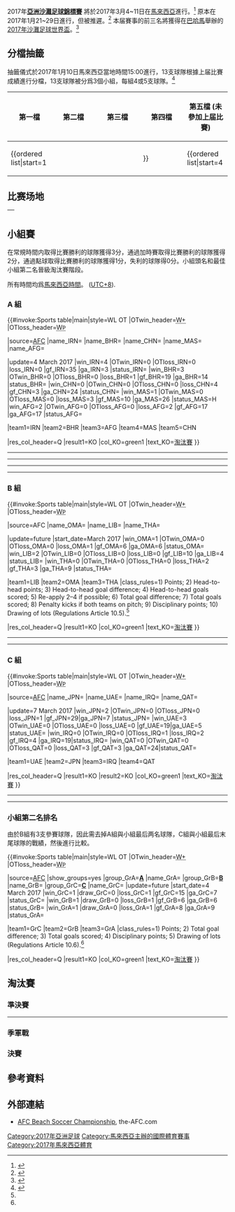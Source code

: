 {{Infobox international football competition
| tourney_name = 亞洲沙灘足球錦標賽
| year = 2017
| other_titles = 2017年亞洲沙灘足球錦標賽
| image =
| size =
| country = {{flag|Malaysia}}
| city = 
| dates = 2017年3月4~11日
| num_teams = 13
| confederations = 1
| venues = 1
| cities = 1
| champion_other = {{beachsoccer|IRN}}
| count = 2
| second_other = {{beachsoccer|UAE}}
| third_other = {{beachsoccer|JPN}}
| fourth_other = {{beachsoccer|LBN}}
| matches = 23
| goals = 198
| attendance =
| top_scorer = 
| player = 
| goalkeeper = 
| fair_play =
| prevseason = [[2015年亞洲沙灘足球錦標賽|2015]]
| nextseason = [[2019年亞洲沙灘足球錦標賽|2019]]
}}

2017年'''[[亞洲沙灘足球錦標賽|亞洲沙灘足球錦標賽]]''' 將於2017年3月4~11日在[[馬來西亞|馬來西亞]]進行。<ref name="hosts">{{cite web|url=http://aff.org.af/2016/2016/11/20/asian-beach-soccer-games-postponed-from-january-to-march/|title=Asian Beach Soccer Games postponed from January to March|publisher=Afghanistan Football Federation|access-date=2017-01-10|archive-url=https://web.archive.org/web/20170110214016/http://aff.org.af/2016/2016/11/20/asian-beach-soccer-games-postponed-from-january-to-march/|archive-date=2017-01-10|dead-url=yes}}</ref> 原本在2017年1月21~29日進行，但被推遲。<ref name="calendar">{{cite web|url=http://www.the-afc.com/uploads/afc/files/afc_competitions_calendar_2017.pdf|publisher=AFC|title=AFC Calendar of Competitions 2017|format=PDF|accessdate=2017-01-10|archive-date=2017-04-10|archive-url=https://web.archive.org/web/20170410021447/http://www.the-afc.com/uploads/afc/files/afc_competitions_calendar_2017.pdf|dead-url=no}}</ref> 本届賽事的前三名將獲得在[[巴哈馬|巴哈馬]]舉辦的[[2017年沙灘足球世界盃|2017年沙灘足球世界盃]]。<ref name="regulations">{{cite web|url=http://www.the-afc.com/uploads/afc/files/afc_beach_soccer_championship_2017-competition_regulations_0.pdf|title=AFC Beach Soccer Championship 2017 Competition Regulations|publisher=AFC|accessdate=2017-01-10|archive-date=2017-06-23|archive-url=https://web.archive.org/web/20170623122302/http://www.the-afc.com/uploads/afc/files/afc_beach_soccer_championship_2017-competition_regulations_0.pdf|dead-url=no}}</ref>

==分檔抽籤==
抽籤儀式於2017年1月10日馬來西亞當地時間15:00進行，13支球隊根據上届比賽成績進行分檔，13支球隊被分爲3個小組，每組4或5支球隊。<ref name="teams">{{cite web |url=http://www.the-afc.com/afc-beach-soccer-championship-2015-afc-beach-soccer-championship-2017/stage-set-for-afc-beach-soccer |title=Stage set for AFC Beach Soccer Championship 2017 draw |publisher=the-AFC.com |date=8 January 2017 |accessdate=2017-01-10 |archive-date=2018-12-02 |archive-url=https://web.archive.org/web/20181202155124/http://www.the-afc.com/afc-beach-soccer-championship-2015-afc-beach-soccer-championship-2017/stage-set-for-afc-beach-soccer |dead-url=no }}</ref>

{| class="wikitable"
|-
!width=20%|第一檔
!width=20%|第二檔
!width=20%|第三檔
!width=20%|第四檔
!width=20%|第五檔 (未參加上届比賽)
|-
|valign=top|{{ordered list|start=1
 |{{beachsoccer|OMA}}
 |{{beachsoccer|JPN}}
 |{{beachsoccer|IRN}}
}}
|valign=top|{{ordered list|start=4
 |{{beachsoccer|LIB}}
 |{{beachsoccer|UAE}}
 |{{beachsoccer|BHR}}
}}
|valign=top|{{ordered list|start=7
 |{{beachsoccer|UZB}} (弃权)
 |{{beachsoccer|CHN}}
 |{{beachsoccer|IRQ}}
}}
|valign=top|{{ordered list|start=10
 |{{beachsoccer|THA}}
 |{{beachsoccer|QAT}}
}}
|valign=top|{{unordered list
 |{{beachsoccer|AFG}}
 |{{beachsoccer|MAS}}
}}
|}
==比赛场地==
<center>
{|class="wikitable" style="text-align:center"
|-
!colspan=4|{{Location map+ |Malaysia |float=center |width=325 |places=
{{location map~ |Malaysia |lat=5.333333 |long=103.15 |label=[[瓜拉登嘉楼|瓜拉登嘉楼]]|position=right}}
}}
|}</center>

==小組賽==
在常規時間内取得比賽勝利的球隊獲得3分，通過加時賽取得比賽勝利的球隊獲得2分，通過點球取得比賽勝利的球隊獲得1分，失利的球隊得0分。小組頭名和最佳小組第二名晉級淘汰賽階段。

所有時間均爲[[馬來西亞時間|馬來西亞時間]]。 ([[UTC+08:00|UTC+8]]).

===A 組===
{{#invoke:Sports table|main|style=WL OT
|OTwin_header=<abbr title="Won after extra time">W+</abbr> |OTloss_header=<abbr title="Won after penalty shoot-out">W<small>P</small></abbr>

|source=[http://www.the-afc.com/afcasfeeds?view=standings&id=427&tMode=C&noMenu=yes AFC]
|name_IRN={{beachsoccer|IRN}}
|name_BHR={{beachsoccer|BHR}}
|name_CHN={{beachsoccer|CHN}}
|name_MAS={{beachsoccer|MAS}}
|name_AFG={{beachsoccer|AFG}}

<!--UPDATE standings below (including date)-->
|update=4 March 2017
<!--Use win_XXX to record wins in regulation, OTwin_XXX to record wins after extra time, and OTloss_XXX to record wins after penalty shoot-out-->
|win_IRN=4 |OTwin_IRN=0 |OTloss_IRN=0 |loss_IRN=0 |gf_IRN=35 |ga_IRN=3 |status_IRN=
|win_BHR=3 |OTwin_BHR=0 |OTloss_BHR=0 |loss_BHR=1 |gf_BHR=19 |ga_BHR=14 |status_BHR=
|win_CHN=0 |OTwin_CHN=0 |OTloss_CHN=0 |loss_CHN=4 |gf_CHN=3 |ga_CHN=24 |status_CHN=
|win_MAS=1 |OTwin_MAS=0 |OTloss_MAS=0 |loss_MAS=3 |gf_MAS=10 |ga_MAS=26 |status_MAS=H
|win_AFG=2 |OTwin_AFG=0 |OTloss_AFG=0 |loss_AFG=2 |gf_AFG=17 |ga_AFG=17 |status_AFG=

<!--UPDATE positions below (check tiebreakers)-->
|team1=IRN |team2=BHR |team3=AFG |team4=MAS |team5=CHN

<!--UPDATE qualifications below (after 2nd place qualify or cannot qualify to knockout stage)-->
|res_col_header=Q
|result1=KO
|col_KO=green1 |text_KO=[[#淘汰賽|淘汰賽]]
}}


{{Football box
|date={{Start date|2017|3|4|df=y}}
|time=14:30
|team1={{beachsoccer-rt|CHN}}
|score=0–5
|team2={{beachsoccer|BHR}}
|goals1=
|goals2=Rashed Jamal {{goal|1||17}} <br> Hesham Yusuf {{goal|31}} <br> Mohamed Abdulla {{goal|31}} <br> Ayoob Naseeb {{goal|35}}
|stadium=[[峇都布洛海滩|峇都布洛海滩]]，[[瓜拉登嘉楼|瓜拉登嘉楼]]
|attendance=600
|referee=Bakhtiyor Namazov ([[Uzbekistan_Football_Federation|Uzbekistan]])
|report=http://cms.the-afc.com/afcasfeeds?fixtureid=10934&stageid=427&tMode=H&view=ajax&show=matchsummary
}}
{{Football box
|date={{Start date|2017|3|4|df=y}}
|time=16:00
|team1={{beachsoccer-rt|AFG}}
|score=5–3
|team2={{beachsoccer|MAS}}
|goals1=Baran {{goal|5}}<br>Sharifi {{goal|11}}<br>Qaderi {{goal|28||30||31}}
|goals2=Asaari {{goal|5||31}}<br>Nizam {{goal|34}}
|stadium=[[峇都布洛海滩|峇都布洛海滩]]，[[瓜拉登嘉楼|瓜拉登嘉楼]]
|attendance=750
|referee=Turki' Abdullah Said Al Salehi ([[Oman_Football_Association|Oman]])
|report=http://cms.the-afc.com/afcasfeeds?fixtureid=10935&stageid=427&tMode=H&view=ajax&show=matchsummary
}}
----
{{Football box
|date={{Start date|2017|3|5|df=y}}
|time=14:30
|team1={{beachsoccer-rt|AFG}}
|score=7–2
|team2={{beachsoccer|CHN}}
|goals1=Sami Ullah {{goal|3||17}} <br> Raof Qaderi {{goal|11||20||28}} <br> Zainuddin Sharifi {{goal|16}} <br> Hamidullah Gulzar {{goal|35}}
|goals2=邱昊 {{goal|11}} <br> 刘易斯 {{goal|16}}
|stadium=[[峇都布洛海滩|峇都布洛海滩]]，[[瓜拉登嘉楼|瓜拉登嘉楼]]
|attendance=200
|referee=Ebrahim Yousef Almansoori ([[United_Arab_Emirates_Football_Association|United Arab Emirates]])
|report=http://cms.the-afc.com/afcasfeeds?fixtureid=10937&stageid=427&tMode=H&view=ajax&show=matchsummary
}}
{{Football box
|date={{Start date|2017|3|5|df=y}}
|time=16:00
|team1={{beachsoccer-rt|MAS}}
|score=0–14
|team2={{beachsoccer|IRN}}
|goals1=
|goals2=Mesigar {{goal|3||7}}<br>Mokhtari {{goal|7||12||17||30}}<br>Boulokbashi {{goal|11||17||23||30}}<br>Kiani {{goal|12}}<br>Nazem {{goal|14}}<br>Behzadpour {{goal|17}}<br>Ahmadzadeh {{goal|21}}
|stadium=[[峇都布洛海滩|峇都布洛海滩]]，[[瓜拉登嘉楼|瓜拉登嘉楼]]
|attendance=800
|referee=Yuichi Hatano ([[Japan_Football_Association|Japan]])
|report=http://cms.the-afc.com/afcasfeeds?fixtureid=10936&stageid=427&tMode=H&view=ajax&show=matchsummary
}}
----
{{Football box
|date={{Start date|2017|3|6|df=y}}
|time=14:30
|team1={{beachsoccer-rt|BHR}}
|score=6–5
|team2={{beachsoccer|MAS}}
|goals1=Almalki {{goal|11}}<br>Jamal {{goal|12}}<br>Mohamed {{goal|13}}<br>Abdulla {{goal|17}}<br>Salem {{goal|19}}<br>Alabdulla {{goal|32}}
|goals2=Huzair {{goal|11}}<br>Yusof {{goal|19||35}}<br>Mohamad {{goal|23}}<br>Nizam {{goal|28}}
|stadium=[[峇都布洛海滩|峇都布洛海滩]]，[[瓜拉登嘉楼|瓜拉登嘉楼]]
|attendance=720
|referee=Ahmed Mohamed Obaid ([[United_Arab_Emirates_Football_Association|United Arab Emirates]])
|report=http://cms.the-afc.com/afcasfeeds?fixtureid=10939&stageid=427&tMode=H&view=ajax&show=matchsummary
}}
{{Football box
|date={{Start date|2017|3|6|df=y}}
|time=16:00
|team1={{beachsoccer-rt|IRN}}
|score=6–1
|team2={{beachsoccer|AFG}}
|goals1=Boulokbashi {{goal|7||18|pen.|34}}<br>Nazem {{goal|10}}<br>Mesigar {{goal|19}}<br>Abdollahi {{goal|36}}
|goals2=Qaderi {{goal|7}}
|stadium=[[峇都布洛海滩|峇都布洛海滩]]，[[瓜拉登嘉楼|瓜拉登嘉楼]]
|attendance=150
|referee=Suwat Wongsuwan ([[Football_Association_of_Thailand|Thailand]])
|report=http://cms.the-afc.com/afcasfeeds?fixtureid=10938&stageid=427&tMode=H&view=ajax&show=matchsummary
}}
----
{{Football box
|date={{Start date|2017|3|7|df=y}}
|time=14:30
|team1={{beachsoccer-rt|BHR}}
|score=6–4
|team2={{beachsoccer|AFG}}
|goals1=Jamal {{goal|6||15}}<br>Ahmed {{goal|10}}<br>Ashoor {{goal|14}}<br>Almalki {{goal|22}}<br>Alyaqoobi {{goal|32}}
|goals2=Qaderi {{goal|21||31}}<br>Jafari {{goal|24}}<br>Alavi {{goal|27}}
|stadium=[[峇都布洛海滩|峇都布洛海滩]]，[[瓜拉登嘉楼|瓜拉登嘉楼]]
|attendance=100
|referee=Makoto Sato ([[Japan_Football_Association|Japan]])
|report=http://cms.the-afc.com/afcasfeeds?fixtureid=10940&stageid=427&tMode=H&view=ajax&show=matchsummary
}}
{{Football box
|date={{Start date|2017|3|7|df=y}}
|time=16:00
|team1={{beachsoccer-rt|CHN}}
|score=0–10
|team2={{beachsoccer|IRN}}
|goals1=
|goals2=Mohammadali Mokhtari {{goal|1||8||13}} <br> Farid Boulokbashi {{goal|6||31}} <br> Moslem Mesigar {{goal|6}} <br> Seyed Peyman {{goal|10}}<br> Seyed Ali {{goal|13}} <br> Mohammad Moradi {{goal|14}} <br> Amir Hosein {{goal|19}}
|stadium=[[峇都布洛海滩|峇都布洛海滩]]，[[瓜拉登嘉楼|瓜拉登嘉楼]]
|attendance=150
|referee=Fallah Hassan Al Balushi ([[Oman_Football_Association|Oman]])
|report=http://cms.the-afc.com/afcasfeeds?fixtureid=10941&stageid=427&tMode=H&view=ajax&show=matchsummary
}}
----
{{Football box
|date={{Start date|2017|3|8|df=y}}
|time=14:30
|team1={{beachsoccer-rt|MAS}}
|score=2–1
|team2={{beachsoccer|CHN}}
|goals1= Mohd Zaharim {{goal|2}} <br> Mohamad Fakhruddin {{goal|12}}
|goals2= 刘易斯 {{goal|16}}
|stadium=[[峇都布洛海滩|峇都布洛海滩]]，[[瓜拉登嘉楼|瓜拉登嘉楼]]
|attendance=715
|referee=Yuichi Hatano ([[Japan_Football_Association|Japan]])
|report=http://cms.the-afc.com/afcasfeeds?fixtureid=10942&stageid=427&tMode=H&view=ajax&show=matchsummary
}}
{{Football box
|date={{Start date|2017|3|8|df=y}}
|time=16:00
|team1={{beachsoccer-rt|IRN}}
|score=5–2
|team2={{beachsoccer|BHR}}
|goals1=Ahmadzadeh {{goal|12||15}}<br>Behzadpour {{goal|14}}<br>Nazem {{goal|23}}<br>Mokhtari {{goal|28}}
|goals2=Alabdulla {{goal|4}}<br>Ahmed {{goal|6}}
|stadium=[[峇都布洛海滩|峇都布洛海滩]]，[[瓜拉登嘉楼|瓜拉登嘉楼]]
|attendance=150
|referee=Suwat Wongsuwan ([[Football_Association_of_Thailand|Thailand]])
|report=http://cms.the-afc.com/afcasfeeds?fixtureid=10943&stageid=427&tMode=H&view=ajax&show=matchsummary
}}

===B 組===
{{#invoke:Sports table|main|style=WL OT
|OTwin_header=<abbr title="Won after extra time">W+</abbr> |OTloss_header=<abbr title="Won after penalty shoot-out">W<small>P</small></abbr>

|source=AFC
|name_OMA={{beachsoccer|OMA}}
|name_LIB={{beachsoccer|LIB}}
|name_THA={{beachsoccer|THA}}

<!--UPDATE standings below (including date)-->
|update=future |start_date=March 2017
<!--Use win_XXX to record wins in regulation, OTwin_XXX to record wins after extra time, and OTloss_XXX to record wins after penalty shoot-out-->
|win_OMA=1 |OTwin_OMA=0 |OTloss_OMA=0 |loss_OMA=1 |gf_OMA=6 |ga_OMA=6 |status_OMA=
|win_LIB=2 |OTwin_LIB=0 |OTloss_LIB=0 |loss_LIB=0 |gf_LIB=10 |ga_LIB=4 |status_LIB=
|win_THA=0 |OTwin_THA=0 |OTloss_THA=0 |loss_THA=2 |gf_THA=3 |ga_THA=9 |status_THA=

<!--UPDATE positions below (check tiebreakers)-->
|team1=LIB |team2=OMA |team3=THA
|class_rules=1) Points; 2) Head-to-head points; 3) Head-to-head goal difference; 4) Head-to-head goals scored; 5) Re-apply 2–4 if possible; 6) Total goal difference; 7) Total goals scored; 8) Penalty kicks if both teams on pitch; 9) Disciplinary points; 10) Drawing of lots (Regulations Article 10.5).<ref name="regulations"/>

<!--UPDATE qualifications below (after 2nd place qualify or cannot qualify to knockout stage)-->
|res_col_header=Q
|result1=KO
|col_KO=green1 |text_KO=[[#淘汰賽|淘汰賽]]
}}

{{Football box
|date={{Start date|2017|3|6|df=y}}
|time=13:00
|team1={{beachsoccer-rt|OMA}}
|score=3–2
|team2={{beachsoccer|THA}}
|goals1=Aloraimi {{goal|29||35|pen.}}<br>Al Araimi {{goal|30}}
|goals2=Nanan {{goal|6}}<br>Pinkaew {{goal|27}}
|stadium=[[峇都布洛海滩|峇都布洛海滩]]，[[瓜拉登嘉楼|瓜拉登嘉楼]]
|attendance=50
|referee=Shao Liang ([[Chinese_Football_Association|China]])
|report=http://cms.the-afc.com/afcasfeeds?fixtureid=10944&stageid=427&tMode=H&view=ajax&show=matchsummary
}}
----
{{Football box
|date={{Start date|2017|3|7|df=y}}
|time=13:00
|team1={{beachsoccer-rt|THA}}
|score=1–6
|team2={{beachsoccer|LIB}}
|goals1=Madtoha {{goal|29}}
|goals2=Grada {{goal|1}}<br>Jalal {{goal|3}}<br>Merhi {{goal|13}}<br>Abdullah {{goal|26|pen.}}<br>Ma. Matar {{goal|27}}<br>Sleiman {{goal|33}}
|stadium=[[峇都布洛海滩|峇都布洛海滩]]，[[瓜拉登嘉楼|瓜拉登嘉楼]]
|attendance=120
|referee=Wan Mohamad Tarmizi ([[Football_Association_of_Malaysia|Malaysia]])
|report=http://cms.the-afc.com/afcasfeeds?fixtureid=10946&stageid=427&tMode=H&view=ajax&show=matchsummary
}}
----
{{Football box
|date={{Start date|2017|3|8|df=y}}
|time=13:00
|team1={{beachsoccer-rt|OMA}}
|score=3–4
|team2={{beachsoccer|LIB}}
|goals1=Al Araimi {{goal|11}}<br>Al Zadjali {{goal|22}}<br>Salim {{goal|28}}
|goals2=Al Zein {{goal|16}}<br>Merhi {{goal|28||36}}<br>Grada {{goal|36}}
|stadium=[[峇都布洛海滩|峇都布洛海滩]]，[[瓜拉登嘉楼|瓜拉登嘉楼]]
|attendance=100
|referee=Ebrahim Yousef Almansoori ([[United_Arab_Emirates_Football_Association|United Arab Emirates]])
|report=http://cms.the-afc.com/afcasfeeds?fixtureid=10948&stageid=427&tMode=H&view=ajax&show=matchsummary
}}


===C 組===
{{#invoke:Sports table|main|style=WL OT
|OTwin_header=<abbr title="Won after extra time">W+</abbr> |OTloss_header=<abbr title="Won after penalty shoot-out">W<small>P</small></abbr>

|source=[http://www.the-afc.com/afcasfeeds?view=standings&id=427&tMode=C&noMenu=yes AFC]
|name_JPN={{beachsoccer|JPN}}
|name_UAE={{beachsoccer|UAE}}
|name_IRQ={{beachsoccer|IRQ}}
|name_QAT={{beachsoccer|QAT}}

<!--UPDATE standings below (including date)-->
|update=7 March 2017
<!--Use win_XXX to record wins in regulation, OTwin_XXX to record wins after extra time, and OTloss_XXX to record wins after penalty shoot-out-->
|win_JPN=2 |OTwin_JPN=0 |OTloss_JPN=0 |loss_JPN=1 |gf_JPN=29|ga_JPN=7 |status_JPN=
|win_UAE=3 |OTwin_UAE=0 |OTloss_UAE=0 |loss_UAE=0 |gf_UAE=19|ga_UAE=5 |status_UAE=
|win_IRQ=0 |OTwin_IRQ=0 |OTloss_IRQ=1 |loss_IRQ=2 |gf_IRQ=4 |ga_IRQ=19|status_IRQ=
|win_QAT=0 |OTwin_QAT=0 |OTloss_QAT=0 |loss_QAT=3 |gf_QAT=3 |ga_QAT=24|status_QAT=

<!--UPDATE positions below (check tiebreakers)-->
|team1=UAE |team2=JPN |team3=IRQ |team4=QAT

<!--UPDATE qualifications below (after 2nd place qualify or cannot qualify to knockout stage)-->
|res_col_header=Q
|result1=KO |result2=KO
|col_KO=green1 |text_KO=[[#淘汰賽|淘汰賽]]
}}

{{Football box
|date={{Start date|2017|3|6|df=y}}
|time=10:00
|team1={{beachsoccer-rt|UAE}}
|score=6–0
|team2={{beachsoccer|IRQ}}
|goals1=Karim {{goal|2}}<br>Mohamed {{goal|9}}<br>Ali {{goal|12||19}}<br>W. Salem {{goal|16}}<br>A. Salem {{goal|32}}
|goals2=
|stadium=[[峇都布洛海滩|峇都布洛海滩]]，[[瓜拉登嘉楼|瓜拉登嘉楼]]
|attendance=75
|referee=Waleed Mohamed Abdulkarim ([[Bahrain_Football_Association|Bahrain]])
|report=http://cms.the-afc.com/afcasfeeds?fixtureid=10951&stageid=427&tMode=H&view=ajax&show=matchsummary
}}
{{Football box
|date={{Start date|2017|3|6|df=y}}
|time=11:30
|team1={{beachsoccer-rt|JPN}}
|score=14–0
|team2={{beachsoccer|QAT}}
|goals1=大场崇晃 {{goal|5}} <br> 茂怜罗奥兹 {{goal|7||11||13||25}} <br> 后藤崇介 {{goal|16||24}} <br> 赤熊卓弥 {{goal|19||19|pen.|25|pen.}} <br> 坂田淳 {{goal|20||27}} <br> 饭野智之 {{goal|29||31}}
|goals2=
|stadium=[[峇都布洛海滩|峇都布洛海滩]]，[[瓜拉登嘉楼|瓜拉登嘉楼]]
|attendance=100
|referee=Suhaimi Bin Mat Hussan ([[Football_Association_of_Malaysia|Malaysia]])
|report=http://cms.the-afc.com/afcasfeeds?fixtureid=10950&stageid=427&tMode=H&view=ajax&show=matchsummary
}}
----
{{Football box
|date={{Start date|2017|3|7|df=y}}
|time=10:00
|team1={{beachsoccer-rt|QAT}}
|score=1–8
|team2={{beachsoccer|UAE}}
|goals1=Daoud {{goal|22}}
|goals2=W. Salem {{goal|3||12}}<br>A. Mohammad {{goal|3}}<br>Daryaei {{goal|7}}<br>Al-Jassim {{goal|8|o.g.}}<br>Mohamed {{goal|13}}<br>A. Salem {{goal|26}}<br>W. Mohammad {{goal|33}}
|stadium=[[峇都布洛海滩|峇都布洛海滩]]，[[瓜拉登嘉楼|瓜拉登嘉楼]]
|attendance=50
|referee=Bakhtiyor Namazov ([[Uzbekistan_Football_Federation|Uzbekistan]])
|report=http://cms.the-afc.com/afcasfeeds?fixtureid=10952&stageid=427&tMode=H&view=ajax&show=matchsummary
}}
{{Football box
|date={{Start date|2017|3|7|df=y}}
|time=11:30
|team1={{beachsoccer-rt|IRQ}}
|score=2–11
|team2={{beachsoccer|JPN}}
|goals1=Hussein Ibrahim {{goal|16}} <br> Mustafa Mohammed {{goal|28}}
|goals2=大场崇晃 {{goal|1||5||26||35}} <br> 赤熊卓弥 {{goal|6||9}} <br> 后藤崇介 {{goal|12}} <br> 照喜名辰吾 {{goal|15}} <br> 原口翔太郎 {{goal|23}} <br> 坂田淳 {{goal|27}} <br> 茂怜罗奥兹 {{goal|28}}
|stadium=[[峇都布洛海滩|峇都布洛海滩]]，[[瓜拉登嘉楼|瓜拉登嘉楼]]
|attendance=50
|referee=Hassan Abed Rabbo ([[Lebanon_Football_Association|Lebanon]])
|report=http://cms.the-afc.com/afcasfeeds?fixtureid=10953&stageid=427&tMode=H&view=ajax&show=matchsummary
}}
----
{{Football box
|date={{Start date|2017|3|8|df=y}}
|time=10:00
|team1={{beachsoccer-rt|IRQ}}
|score=2–2
|aet=yes
|penaltyscore=3–2
|team2={{beachsoccer|QAT}}
|goals1=Naji {{goal|8}}<br>Al-Jassim {{goal|11|o.g.}}
|goals2=Daoud {{goal|14||28}}
|penalties1=Hatem {{pengoal}}<br>Naji {{pengoal}}<br>Abdulzahra {{pengoal}}
|penalties2={{pengoal}} Al-Romaihi<br>{{pengoal}} Jafar<br>{{penmiss}} Al-Enazi
|stadium=[[峇都布洛海滩|峇都布洛海滩]]，[[瓜拉登嘉楼|瓜拉登嘉楼]]
|attendance=70
|referee=Li Qibin ([[Chinese_Football_Association|China]])
|report=http://cms.the-afc.com/afcasfeeds?fixtureid=10955&stageid=427&tMode=H&view=ajax&show=matchsummary
}}
{{Football box
|date={{Start date|2017|3|8|df=y}}
|time=11:30
|team1={{beachsoccer-rt|JPN}}
|score=4–5
|team2={{beachsoccer|UAE}}
|goals1= 茂怜罗奥兹 {{goal|6}}<br> 后藤崇介 {{goal|21||29|pen.}}<br> 大场崇晃 {{goal|36}}
|goals2= Ali Hassan {{goal|23}}<br> Hasham Muntaser {{goal|24}}<br> Ali Mohamed {{goal|25}}<br> Haitham Mohamed {{goal|31}}<br> Ahmed Beshr {{goal|36}}
|stadium=[[峇都布洛海滩|峇都布洛海滩]]，[[瓜拉登嘉楼|瓜拉登嘉楼]]
|attendance=80
|referee=Suhaimi Bin Mat Hassan ([[Football_Association_of_Malaysia|Malaysia]])
|report=http://cms.the-afc.com/afcasfeeds?fixtureid=10954&stageid=427&tMode=H&view=ajax&show=matchsummary
}}


===小組第二名排名===
由於B組有3支參賽球隊，因此需去掉A組與小組最后两名球隊，C組與小組最后末尾球隊的戰績，然後進行比較。

{{#invoke:Sports table|main|style=WL OT
|OTwin_header=<abbr title="Won after extra time">W+</abbr> |OTloss_header=<abbr title="Won after penalty shoot-out">W<small>P</small></abbr>

|source=[http://www.the-afc.com/afcasfeeds?view=standings&id=427&tMode=C&noMenu=yes AFC]
|show_groups=yes
|group_GrA='''[[#A_組|A]]''' |name_GrA=<!--{{beachsoccer|}}-->{{beachsoccer|BHR}}
|group_GrB='''[[#B_組|B]]''' |name_GrB=<!--{{beachsoccer|}}-->{{beachsoccer|OMA}}
|group_GrC='''[[#C_組|C]]''' |name_GrC=<!--{{beachsoccer|}}-->{{beachsoccer|JPN}}
<!--UPDATE standings below (including date)-->
|update=future |start_date=4 March 2017
<!--Use win_XXX to record wins in regulation, OTwin_XXX to record wins after extra time, and OTloss_XXX to record wins after penalty shoot-out-->
<!--ONLY 2 matches are counted (against 1st and 3rd place)-->
|win_GrC=1 |draw_GrC=0 |loss_GrC=1 |gf_GrC=15 |ga_GrC=7 |status_GrC=
|win_GrB=1 |draw_GrB=0 |loss_GrB=1 |gf_GrB=6 |ga_GrB=6 |status_GrB=
|win_GrA=1 |draw_GrA=0 |loss_GrA=1 |gf_GrA=8 |ga_GrA=9 |status_GrA=

<!--UPDATE positions below (check tiebreakers)-->
|team1=GrC |team2=GrB |team3=GrA
|class_rules=1) Points; 2) Total goal difference; 3) Total goals scored; 4) Disciplinary points; 5) Drawing of lots (Regulations Article 10.6).<ref name="regulations"/>

|res_col_header=Q
|result1=KO
|col_KO=green1 |text_KO=[[#淘汰賽|淘汰賽]]
}}

==淘汰賽==
{{Round4
<!--Date-Place|Team 1|Score 1|Team 2|Score 2-->
<!--準決賽-->
|3月10日|{{beachsoccer|UAE}}{{pen}}|4 (2)|{{beachsoccer|LBN}}|4 (1)
|3月10日|{{beachsoccer|IRN}}|8|{{beachsoccer|JPN}}|6
<!--決賽-->
|3月11日|{{beachsoccer|UAE}}|2|{{beachsoccer|IRN}}|7
<!--季軍戰-->
|3月11日|{{beachsoccer|LBN}}|3|{{beachsoccer|JPN}}|6
}}

===準決賽===
{{Football box
|date={{Start date|2017|3|10|df=y}}
|time=15:00
|team1={{beachsoccer-rt|UAE}}
|score=4–4
|aet=yes
|penaltyscore=2–1
|team2={{beachsoccer|LIB}}
|goals1=A. Salem {{goal|5|pen.}}<br>Mohamed {{goal|20}}<br>A. Mohammad {{goal|24||27}}
|goals2=Grada {{goal|5}}<br>Mo. Matar {{goal|24}}<br>Merhi {{goal|25||25}}
|penalties1=Mohamed {{pengoal}}<br>Almuntaser {{pengoal}}
|penalties2={{penmiss}} Al Zein<br>{{pengoal}} Merhi<br>{{penmiss}} Fattal
|stadium=[[峇都布洛海滩|峇都布洛海滩]]，[[瓜拉登嘉楼|瓜拉登嘉楼]]
|attendance=300
|referee=Turki' Abdullah Said Al Salehi ([[Oman_Football_Association|Oman]])
|report=http://cms.the-afc.com/afcasfeeds?fixtureid=10960&stageid=427&tMode=H&view=ajax&show=matchsummary
}}
----
{{Football box
|date={{Start date|2017|3|10|df=y}}
|time=16:30
|team1={{beachsoccer-rt|IRN}}
|score=8–6
|team2={{beachsoccer|JPN}}
|goals1=Ahmadzadeh {{goal|4||27}}<br>Mesigar {{goal|11}}<br>Mokhtari {{goal|12|pen.|23}}<br>Abdollahi {{goal|14||33}}<br>Nazem {{goal|31}}
|goals2=后藤崇介 {{goal|3||36}}<br> 赤熊卓弥 {{goal|9||29}}<br> 大场崇晃 {{goal|11}}<br> 茂怜罗奥兹 {{goal|13}}
|stadium=[[峇都布洛海滩|峇都布洛海滩]]，[[瓜拉登嘉楼|瓜拉登嘉楼]]
|attendance=410
|referee=Bakhtiyor Namazov ([[Uzbekistan_Football_Federation|Uzbekistan]])
|report=http://cms.the-afc.com/afcasfeeds?fixtureid=10961&stageid=427&tMode=H&view=ajax&show=matchsummary
}}

===季軍戰===
{{Football box
|date={{Start date|2017|3|11|df=y}}
|time=14:00
|team1={{beachsoccer-rt|LIB}}
|score=3–6
|team2={{beachsoccer|JPN}}
|goals1=Fattal {{goal|16||28}}<br>Merhi {{goal|25}}
|goals2=后藤崇介 {{goal|2||16||27||36}}<br>原口翔太郎 {{goal|12}}<br>大场崇晃 {{goal|31}}
|stadium=[[峇都布洛海滩|峇都布洛海滩]]，[[瓜拉登嘉楼|瓜拉登嘉楼]]
|attendance=340
|referee=Ebrahim Yousef Almansoori ([[United_Arab_Emirates_Football_Association|United Arab Emirates]])
|report=http://cms.the-afc.com/afcasfeeds?fixtureid=10969&stageid=427&tMode=H&view=ajax&show=matchsummary
}}

===決賽===
{{Football box
|date={{Start date|2017|3|11|df=y}}
|time=16:00
|team1={{beachsoccer-rt|UAE}}
|score=2–7
|team2={{beachsoccer|IRN}}
|goals1=Jamal {{goal|20}}<br>Mohamed {{goal|22}}
|goals2=Mesigar {{goal|2||18}}<br>Hosseini {{goal|3}}<br>Mokhtari {{goal|10||35}}<br>Akbari {{goal|24}}<br>Nazem {{goal|32}}
|stadium=[[峇都布洛海滩|峇都布洛海滩]]，[[瓜拉登嘉楼|瓜拉登嘉楼]]
|attendance=640
|referee=Shao Liang ([[Chinese_Football_Association|China]])
|report=http://cms.the-afc.com/afcasfeeds?fixtureid=10970&stageid=427&tMode=H&view=ajax&show=matchsummary
}}

==參考資料==
{{reflist}}

==外部連結==
*[http://www.the-afc.com/competition/afc-beach-soccer-championship AFC Beach Soccer Championship]{{Wayback|url=http://www.the-afc.com/competition/afc-beach-soccer-championship |date=20170109170448 }}, the-AFC.com


{{fb start}}
{{國際沙灘足球}}
{{fb end}}
{{亞洲錦標賽}}

[[Category:2017年亞洲足球|Category:2017年亞洲足球]]
[[Category:馬來西亞主辦的國際體育賽事|Category:馬來西亞主辦的國際體育賽事]]
[[Category:2017年馬來西亞體育|Category:2017年馬來西亞體育]]
{{亞洲沙灘足球錦標賽}}